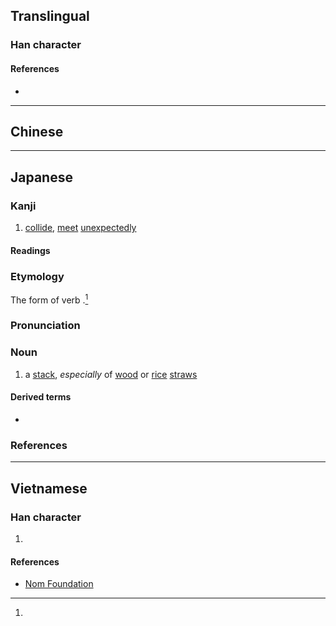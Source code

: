 {{character info/new}}
==Translingual==

===Han character===
{{Han char|rn=64|rad=手|as=08|sn=11|four=58017|canj=QTTC|ids=⿰扌並}}

====References====
* {{Han ref|kx=0440.190|dkj=12312|dj=0791.160|hdz=31923.110|uh=63BD|ud=25533|bh=D56B|bd=54635}}

----

==Chinese==
{{zh-see|碰|v}}

----

==Japanese==

===Kanji===
{{ja-kanji|grade=|rs=手08}}

# [[collide]], [[meet]] [[unexpected]]ly

====Readings====
{{rfv-pron|ja}}
{{ja-readings
|goon=ひょう
|kanon=ほう
|kun=つ-く, はえ-<はへ-
}}

===Etymology===
{{ja-kanjitab|はえ|yomi=k}}

The {{m|ja|連用形|tr=ren'yōkei||stem or continuative}} form of verb {{m|ja|掽える|tr=haeru||to [[stack]] [[cleanly]]|pos=obsolete}}.<ref name="DJR"/>

===Pronunciation===
{{ja-pron|y=k|はえ|acc=2|acc_ref=DJR}}

===Noun===
{{ja-noun|はえ|hhira=はへ}}

# a [[stack]], ''especially'' of [[wood]] or [[rice]] [[straw]]s

====Derived terms====
* {{ja-r|掽%積み|はえ%づみ}}

===References===
<references/>

----

==Vietnamese==

===Han character===
{{vi-hantu|rs=手08|bánh}}

# {{rfdef|vi|sort=手08}}

====References====
* [http://nomfoundation.org/common/nom_details.php?codepoint=63bd Nom Foundation]